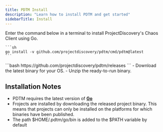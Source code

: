 ```yaml
---
title: PDTM Install
description: "Learn how to install PDTM and get started"
sidebarTitle: Install
---
```



<Tabs>
  <Tab title="Go">
    <Note> Enter the command below in a terminal to install ProjectDiscovery's Chaos Client using Go. </Note>

    ```sh
    go install -v github.com/projectdiscovery/pdtm/cmd/pdtm@latest
    ```
  </Tab>
    <Tab title="Binary">
    ```bash
    https://github.com/projectdiscovery/pdtm/releases
    ```
    <Tip>
    - Download the latest binary for your OS.
    - Unzip the ready-to-run binary.
    </Tip>
  </Tab>  
</Tabs>

## Installation Notes
  - PDTM requires the latest version of [**Go**](https://go.dev/doc/install)
  - Frojects are installed by downloading the released project binary. This means that projects can only be installed on the platforms for which binaries have been published.
  - The path $HOME/.pdtm/go/bin is added to the $PATH variable by default
